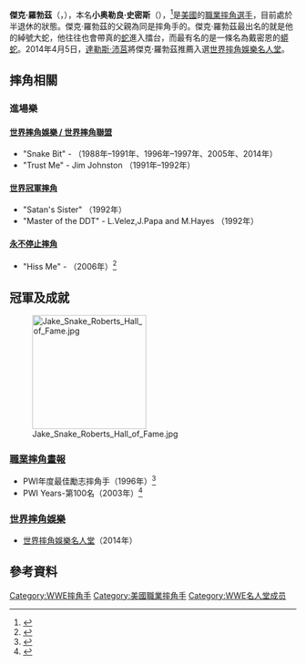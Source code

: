 {{Infobox Pro Wrestler
| name = 傑克·羅勃茲
| image = Jake Roberts 2013.jpg
| img_capt = 傑克·羅勃茲（2013年）
| birthname = 小奥勒良·史密斯
| names = Fred Black<ref>{{cite web |url=http://tsmradio.com/coltcabana/2012/12/12/aow-125-jake-roberts/ |title=存档副本 |accessdate=2013-03-02 |0=2013-02-17 |deadurl=yes |archiveurl=https://web.archive.org/web/20130217225722/http://tsmradio.com/coltcabana/2012/12/12/aow-125-jake-roberts |archivedate=2013-02-17 }}</ref><br>'''Jake Roberts'''<ref name="WWEbio">{{cite web|url=http://www.wwe.com/superstars/wwealumni/jakeroberts|title=Jake Roberts's WWE Alumni Profile|accessdate=2010-11-26|publisher=[[World_Wrestling_Entertainment|World Wrestling Entertainment]]|archive-date=2013-02-13|archive-url=https://www.webcitation.org/6EPP4jySu?url=http://www.wwe.com/superstars/jakeroberts|dead-url=no}}</ref><ref name="OWW"/><br />Jake Smith, Jr.<ref name="OWW">{{cite web|url=http://www.onlineworldofwrestling.com/profiles/j/jake-roberts.html|title=Jake Roberts's OWW Profile|accessdate=2009-09-08|publisher=Online World of Wrestling|archive-url=https://www.webcitation.org/6EPP5Yrw2?url=http://www.onlineworldofwrestling.com/bios/j/jake-roberts/|archive-date=2013-02-13|dead-url=yes}}</ref><br />El Diablo<br />The Texan
| nickname = '''"The Snake"（大蛇）'''<ref name="WWEbio"/>
| height = {{height|ft=6|in=6}}<ref name="WWEbio"/>
| weight = {{convert|249|lb|kg|abbr=on}}<ref name="WWEbio"/>
| birth_date = {{birth date|1955|5|30}}<ref name="OWW"/>
| birth_place = {{USA}}[[德克薩斯州|德克薩斯州]][[庫克縣_(德克薩斯州)|庫克縣]][[蓋恩斯維爾_(德克薩斯州)|蓋恩斯維爾]]<ref>{{Cite web |url=http://www.imdb.com/name/nm0731195/bio |title=存档副本 |accessdate=2014-07-21 |archive-date=2016-06-22 |archive-url=https://web.archive.org/web/20160622175158/http://www.imdb.com/name/nm0731195/bio |dead-url=no }}</ref>
| resides = {{USA}}[[喬治亞州|喬治亞州]][[富爾頓縣_(喬治亞州)|富爾頓縣]][[亞特蘭大|亞特蘭大]]
| billed = {{USA}}[[喬治亞州|喬治亞州]][[迪卡爾布縣_(喬治亞州)|迪卡爾布縣]]{{link-en|石嶺 (喬治亞州)|Stone Mountain, Georgia|石嶺}}<ref name="WWEbio"/>
| trainer = 巴克·羅布利<br />{{link-en|灰熊史密斯|Grizzly Smith}}<ref name="OWW"/><br />麋鹿摩洛斯基<ref name="OWW"/>
| debut = 1975年5月13日<ref name="OWW"/>
| retired = 
| spouse = 
}}

'''傑克·羅勃茲'''（{{lang-en|'''Jake Roberts'''}}，{{bd|1955年|5月30日}}），本名'''小奥勒良·史密斯'''（{{lang-en|'''Aurelian Smith, Jr.'''}}），<ref>{{Cite web |url=http://www.intelius.com/results.php?ReportType=1&formname=name&qf=Aurelian&qn=Smith&qcs=Gainesville%2C+TX&focusfirst=1 |title=Intelius search |accessdate=2014-07-21 |archive-date=2015-09-24 |archive-url=https://web.archive.org/web/20150924035521/http://www.intelius.com/results.php?ReportType=1&formname=name&qf=Aurelian&qn=Smith&qcs=Gainesville,+TX&focusfirst=1 |dead-url=no }}</ref>是[[美國|美國]]的[[職業摔角|職業摔角]][[選手|選手]]，目前處於半退休的狀態。傑克·羅勃茲的父親為同是摔角手的{{link-en|灰熊史密斯|Grizzly Smith}}。傑克·羅勃茲最出名的就是他的綽號大蛇，他往往也會帶真的[[蛇|蛇]]進入擂台，而最有名的是一條名為戴密恩的[[蟒蛇|蟒蛇]]。2014年4月5日，[[達勒斯·沛莒|達勒斯·沛莒]]將傑克·羅勃茲推薦入選[[世界摔角娛樂名人堂|世界摔角娛樂名人堂]]。

==摔角相關==
===進場樂===
====[[世界摔角娛樂|世界摔角娛樂 / 世界摔角聯盟]]====
*"Snake Bit" - {{link-en|吉姆·約翰斯頓|Jim Johnston|Jim Johnston}} （1988年–1991年、1996年–1997年、2005年、2014年）
*"Trust Me" - Jim Johnston （1991年–1992年）
====[[世界冠軍摔角|世界冠軍摔角]]====
*"Satan's Sister" （1992年）
*"Master of the DDT" - L.Velez,J.Papa and M.Hayes （1992年）
====[[永不停止摔角|永不停止摔角]]====
*"Hiss Me" - {{link-en|戴勒·奧利佛|Dale Oliver|Dale Oliver}} （2006年）<ref>{{cite web|url=http://www.ascap.com/ace/search.cfm?requesttimeout=300&mode=results&searchstr=400739493&search_in=i&search_type=exact&search_det=t,s,w,p,b,v&results_pp=25&start=1|accessdate=2010-06-20|title=Jake the Snake (Hiss Me)|publisher=The American Society of Composers, Authors and Publishers}}</ref>
==冠軍及成就==
[[File:Jake_Snake_Roberts_Hall_of_Fame.jpg|200px]]
===[[職業摔角畫報|職業摔角畫報]]===
*PWI年度最佳勵志摔角手（1996年）<ref>{{cite web |url=http://www.100megsfree4.com/wiawrestling/pages/pwi/pwiinsp.htm |accessdate=2008-07-27 |title=Pro Wrestling Illustrated Award Winners Inspirational Wrestler of the Year |publisher=Wrestling Information Archive |deadurl=yes |archiveurl=https://archive.is/20060316233807/http://www.100megsfree4.com/wiawrestling/pages/pwi/pwiinsp.htm |archivedate=2006-03-16 }}</ref>
*PWI Years-第100名（2003年）<ref>{{cite web |url=http://www.100megsfree4.com/wiawrestling/pages/pwi/pwi500yr.htm |title=Pro Wrestling Illustrated's Top 500 Wrestlers of the PWI Years |accessdate=2010-09-15 |publisher=Wrestling Information Archive |deadurl=yes |archiveurl=https://web.archive.org/web/20110707054220/http://www.100megsfree4.com/wiawrestling/pages/pwi/pwi500yr.htm |archivedate=2011-07-07 }}</ref>
===[[世界摔角娛樂|世界摔角娛樂]]===
*[[世界摔角娛樂名人堂|世界摔角娛樂名人堂]]（2014年）

==參考資料==
{{References}}

{{Authority control}}
{{DEFAULTSORT:Roberts, Jack}}
[[Category:WWE摔角手|Category:WWE摔角手]]
[[Category:美國職業摔角手|Category:美國職業摔角手]]
[[Category:WWE名人堂成员|Category:WWE名人堂成员]]